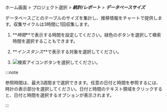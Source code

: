 ホーム画面 > プロジェクト選択 > **_統計/レポート_** > **_データベースサイズ_**

データベースごとのテーブルのサイズを集計し、推移情報をチャートで提供します。収集サイクルは3時間に1回収集します。 

<InDoc product='postgresql,postgresql-v1,mysql,mysql-v1'>

<ProdImg img='db-database-size.png' desc='データベースのサイズ'/>

</InDoc>

1.  **_時間_**で表示する時間を設定してください。緑色のボタンを選択して検索時間を選択することもできます。

2.  **_インスタンス_**で表示する対象を選択してください。

3.  ![検索アイコン](/img/ico-btn-search.png)ボタンを選択してください。

:::note

参照時間は、最大3週間まで選択できます。任意の日付と時間を参照するには、時計の表示部分を選択してください。日付と時間のテキスト領域をクリックすると、日付と時間を選択するオプションが表示されます。

:::
